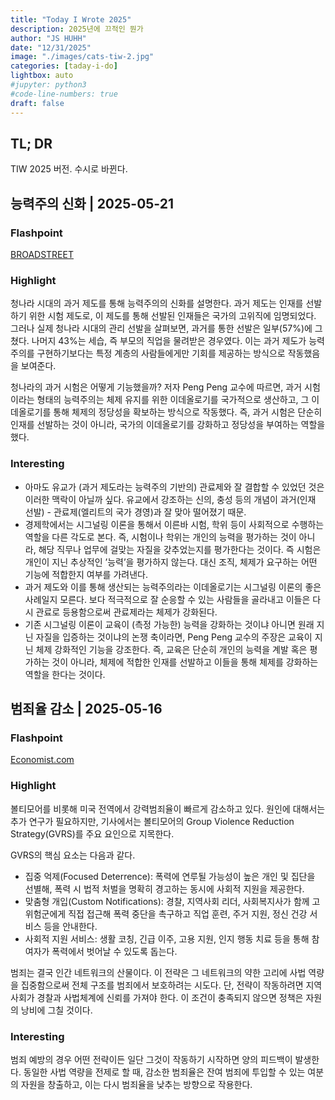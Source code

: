 ```yaml
---
title: "Today I Wrote 2025" 
description: 2025년에 끄적인 뭔가 
author: "JS HUHH"
date: "12/31/2025"
image: "./images/cats-tiw-2.jpg"
categories: [taday-i-do]
lightbox: auto
#jupyter: python3
#code-line-numbers: true
draft: false
---
```


## TL; DR
TIW 2025 버전. 수시로 바뀐다. 

## 능력주의 신화 | 2025-05-21

### Flashpoint
  
[BROADSTREET](https://www.broadstreet.blog/p/the-myth-of-meritocracy-how-exams)

### Highlight

청나라 시대의 과거 제도를 통해 능력주의의 신화를 설명한다. 과거 제도는 인재를 선발하기 위한 시험 제도로, 이 제도를 통해 선발된 인재들은 국가의 고위직에 임명되었다. 그러나 실제 청나라 시대의 관리 선발을 살펴보면, 과거를 통한 선발은 일부(57%)에 그쳤다. 나머지 43%는 세습, 즉 부모의 직업을 물려받은 경우였다. 이는 과거 제도가 능력주의를 구현하기보다는 특정 계층의 사람들에게만 기회를 제공하는 방식으로 작동했음을 보여준다.

청나라의 과거 시험은 어떻게 기능했을까? 저자 Peng Peng 교수에 따르면, 과거 시험이라는 형태의 능력주의는 체제 유지를 위한 이데올로기를 국가적으로 생산하고, 그 이데올로기를 통해 체제의 정당성을 확보하는 방식으로 작동했다. 즉, 과거 시험은 단순히 인재를 선발하는 것이 아니라, 국가의 이데올로기를 강화하고 정당성을 부여하는 역할을 했다.

### Interesting

- 아마도 유교가 (과거 제도라는 능력주의 기반의) 관료제와 잘 결합할 수 있었던 것은 이러한 맥락이 아닐까 싶다. 유교에서 강조하는 신의, 충성 등의 개념이 과거(인재 선발) - 관료제(엘리트의 국가 경영)과 잘 맞아 떨어졌기 때문. 
- 경제학에서는 시그널링 이론을 통해서 이른바 시험, 학위 등이 사회적으로 수행하는 역할을 다른 각도로 본다. 즉, 시험이나 학위는 개인의 능력을 평가하는 것이 아니라, 해당 직무나 업무에 걸맞는 자질을 갖추었는지를 평가한다는 것이다. 즉 시험은 개인이 지닌 추상적인 '능력'을 평가하지 않는다. 대신 조직, 체제가 요구하는 어떤 기능에 적합한지 여부를 가려낸다. 
- 과거 제도와 이를 통해 생산되는 능력주의라는 이데올로기는 시그널링 이론의 좋은 사례일지 모른다. 보다 적극적으로 잘 순응할 수 있는 사람들을 골라내고 이들은 다시 관료로 등용함으로써 관료제라는 체제가 강화된다. 
- 기존 시그널링 이론이 교육이 (측정 가능한) 능력을 강화하는 것이냐 아니면 원래 지닌 자질을 입증하는 것이냐의 논쟁 축이라면, Peng Peng 교수의 주장은 교육이 지닌 체제 강화적인 기능을 강조한다. 즉, 교육은 단순히 개인의 능력을 계발 혹은 평가하는 것이 아니라, 체제에 적합한 인재를 선발하고 이들을 통해 체제를 강화하는 역할을 한다는 것이다.

## 범죄율 감소 | 2025-05-16

### Flashpoint
  
[Economist.com](https://www.economist.com/united-states/2025/05/15/violent-crime-is-falling-rapidly-across-america)

### Highlight

볼티모어를 비롯해 미국 전역에서 강력범죄율이 빠르게 감소하고 있다. 원인에 대해서는 추가 연구가 필요하지만, 기사에서는 볼티모어의 Group Violence Reduction Strategy(GVRS)를 주요 요인으로 지목한다.

GVRS의 핵심 요소는 다음과 같다.

- 집중 억제(Focused Deterrence): 폭력에 연루될 가능성이 높은 개인 및 집단을 선별해, 폭력 시 법적 처벌을 명확히 경고하는 동시에 사회적 지원을 제공한다.
- 맞춤형 개입(Custom Notifications): 경찰, 지역사회 리더, 사회복지사가 함께 고위험군에게 직접 접근해 폭력 중단을 촉구하고 직업 훈련, 주거 지원, 정신 건강 서비스 등을 안내한다.
- 사회적 지원 서비스: 생활 코칭, 긴급 이주, 고용 지원, 인지 행동 치료 등을 통해 참여자가 폭력에서 벗어날 수 있도록 돕는다.

범죄는 결국 인간 네트워크의 산물이다. 이 전략은 그 네트워크의 약한 고리에 사법 역량을 집중함으로써 전체 구조를 범죄에서 보호하려는 시도다. 단, 전략이 작동하려면 지역사회가 경찰과 사법체계에 신뢰를 가져야 한다. 이 조건이 충족되지 않으면 정책은 자원의 낭비에 그칠 것이다.

### Interesting

범죄 예방의 경우 어떤 전략이든 일단 그것이 작동하기 시작하면 양의 피드백이 발생한다. 동일한 사법 역량을 전제로 할 때, 감소한 범죄율은 잔여 범죄에 투입할 수 있는 여분의 자원을 창출하고, 이는 다시 범죄율을 낮추는 방향으로 작용한다.